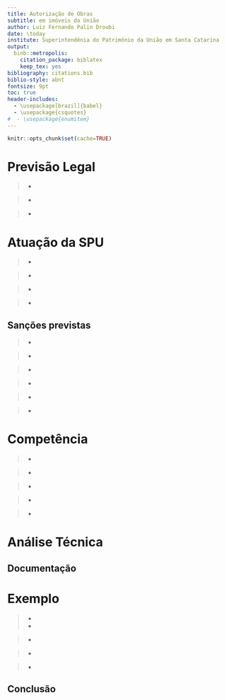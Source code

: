 ```yaml
---
title: Autorização de Obras
subtitle: em imóveis da União
author: Luiz Fernando Palin Droubi
date: \today
institute: Superintendênia do Patrimônio da União em Santa Catarina
output: 
  binb::metropolis:
    citation_package: biblatex
    keep_tex: yes
bibliography: citations.bib
biblio-style: abnt
fontsize: 9pt
toc: true
header-includes:
  - \usepackage[brazil]{babel}
  - \usepackage{csquotes}
#  - \usepackage{enumitem}
---
```


```r
knitr::opts_chunk$set(cache=TRUE)
```

# Previsão Legal

>- \alert<1>{A necessidade de Autorização de Obras em imóveis da União está
prevista no artigo 6º do DECRETO-LEI Nº 2.398\footcite{brasil_dl_1987}, DE 21 DE
DEZEMBRO DE 1987, cuja redação final foi dada pela LEI Nº
13.139\footcite{brasil_l13139}, DE 26 DE JUNHO DE 2015}

>- \alert<2>{\emph{Art. 6º Considera-se infração administrativa contra o
patrimônio da União toda ação ou omissão que viole o adequado uso, gozo,
disposição, proteção, manutenção e conservação dos imóveis da União.}}

>- \alert<3>{\emph{§ 1º Incorre em infração administrativa aquele que realizar
aterro, construção, obra, cercas ou outras benfeitorias, desmatar ou instalar
equipamentos, sem prévia autorização ou em desacordo com aquela concedida, em
bens de uso comum do povo, especiais ou dominiais, com destinação específica
fixada por lei ou ato administrativo.}}

# Atuação da SPU

>- \alert<1>{A atuação da SPU está prevista no §7º do art. 6º}

>- \alert<2>{\emph{§ 7º Verificada a ocorrência de infração, a
\textbf{Secretaria do Patrimônio da União} do Ministério do Planejamento,
Orçamento e Gestão aplicará multa e notificará o embargo da obra, quando
cabível, intimando o responsável para, no prazo de 30 (trinta) dias, comprovar a
regularidade da obra ou promover sua regularização.}}

>- \alert<3>{Está prevista a aplicação do instrumento judicial de reintegração 
de posse, em caso de descumprimento}

>- \alert<4>{\emph{§ 11.  Após a notificação para desocupar o imóvel, a
\textbf{Superintendência do Patrimônio da União} verificará o atendimento da
notificação e, em caso de desatendimento, ingressará com pedido judicial de
\textbf{reintegração de posse} no prazo de 60 (sessenta) dias.}}

## Sanções previstas

>- \alert<1>{O artigo 6º do DL  prevê a aplicação das seguintes sanções:}

>- \alert<2>{§ 4º Sem prejuízo da responsabilidade civil, as infrações previstas 
neste artigo serão punidas com as seguintes sanções:}

>- \alert<3>{I - embargo de obra, serviço ou atividade, até a manifestação da 
União quanto à regularidade de ocupação;} 

>- \alert<4>{II - aplicação de multa;}

>- \alert<5>{III - desocupação do imóvel; e}

>- \alert<6>{IV - demolição e/ou remoção do aterro, construção, obra, cercas ou 
demais benfeitorias, bem como dos equipamentos instalados, à conta de quem os 
houver efetuado, caso não sejam passíveis de regularização.}

# Competência

>- \alert<1>{A competência para a Autorização de Obras em imóveis da União foi
delegada aos Superintendentes Estaduais do Patrimônio da União pela Portaria
83\footcite{portaria-83}:}

>- \alert<2>{\emph{Art. 15. Fica subdelegada competência aos Superintendentes do
Patrimônio da União, observadas as disposições legais e regulamentares, para
autorizar, mediante as condições constantes do Anexo I:}}

>- \alert<3>{\emph{(...)}}

>- \alert<4>{\emph{VI - autorização de obra em áreas de uso comum do povo de
domínio da União, quando a intervenção a ser realizada não alterar essa
característica e for dispensada posterior cessão;}}

>- \alert<5>{Ver também anexo X da Portaria 11\footcite{portaria-11}, de 31 de Janeiro de 2018}

# Análise Técnica

\begin{itemize}[<+- | alert@+>]
  \item a) Nome do requerente.
  \item b) Em que consiste a Obra (Apresentação e Descrição).
  \item c) Finalidade da Obra.
  \item d) Tamanho da área da Obra em $\mathrm{m}^2$
  \item e) Endereço completo do local da Obra. 
  \item f) Se a Obra acresce ou diminui terreno da União ou se faz movimentação de terra ou areia.
  \item g) Nome e telefone do responsável pelas informações da Obra junto à SPU/SC. 
  \item h) Informar a previsão para inicio e conclusão das obras.
\end{itemize}

## Documentação

\begin{itemize}[<+- | alert@+>]
  \item Projeto Básico da Obra e Memorial da área abrangida.
  \item Demonstrativo de Viabilidade Econômica;
  \item Parecer da Capitania dos Portos;
  \item Licença Ambiental;
  \item Relatório Fotográfico;
  \item Memorial Descritivo sobre benfeitorias;
  \item Declaração de Comunidades Tradicionais;
  \item Declaração de Unidades de Conservação;
  \item Declaração de Responsabilidade pela Manutenção.
\end{itemize}

# Exemplo

>- \alert<1>{10154.110758/2019-73, Portaria 13.399, de 02 de Junho de 2020}
>- \alert<2>{\emph{\textbf{O SUPERINTENDENTE DO PATRIMÔNIO DA UNIÃO EM SANTA
CATARINA, DO MINISTÉRIO DA ECONOMIA}, no uso da competência que lhe foi
subdelegada pelo art. 15, inc. VI, da Portaria nº 83, de 28 de agosto de 2019,
c/c o art. 68 Anexo X, da Portaria nº 11, de 31 de janeiro de 2018 - MPDG, e
tendo em vista o disposto no art. 6º, do Decreto-Lei nº 2.398, de 21 de dezembro
de 1987, com a nova redação que lhe foi conferida pela Lei nº 13.139, de 26 de
junho de 2015, e de acordo com os elementos que integram o Processo nº
10154.110758/2019-73,}}

>- \alert<3>{\emph{\textbf{RESOLVE:}}}

>- \alert<4>{\emph{Art. 1º - Autorizar a interessada, Interligação Elétrica
Biguaçu S.A. (CNPJ: 28.218.051/0001-03), a realizar a execução de obras
referentes à instalação de linhas de transmissão sub-aquáticas entre Biguaçu e
Florianópolis (baía norte), em águas da União, na forma dos elementos constantes
do processo nº 10154.110758/2019-73;}}

>- \alert<5>{\emph{(...)}}

## Conclusão

\Huge\center \textbf{\textsc{Obrigado!}}